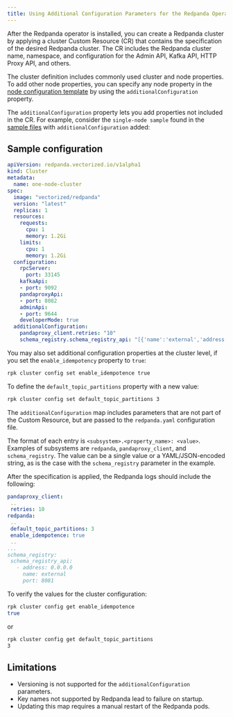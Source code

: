 ```yaml
---
title: Using Additional Configuration Parameters for the Redpanda Operator
---
```


<head>
    <meta name="title" content="Additional configuration parameters for the Redpanda Operator| Redpanda Docs"/>
    <meta name="description" content="Additional configuration parameters for the Redpanda operator."/>
    <link rel="canonical" href="https://docs.redpanda.com/docs/reference/redpanda-operator/arbitrary-configuration/" />
</head>

After the Redpanda operator is installed, you can create a Redpanda cluster by applying a cluster Custom Resource (CR) that contains the specification of the desired Redpanda cluster. The CR includes the Redpanda cluster name, namespace, and configuration for the Admin API, Kafka API, HTTP Proxy API, and others.

The cluster definition includes commonly used cluster and node properties. To add other node properties, you can specify any node property in the [node configuration template](../../node-configuration-sample/) by using the `additionalConfiguration` property.

The `additionalConfiguration` property lets you add properties not included in the CR. 
For example, consider the `single-node sample` found in the [sample files](https://github.com/redpanda-data/redpanda/tree/dev/src/go/k8s/config/samples) with `additionalConfiguration` added:

## Sample configuration

```yaml
apiVersion: redpanda.vectorized.io/v1alpha1
kind: Cluster
metadata:
  name: one-node-cluster
spec:
  image: "vectorized/redpanda"
  version: "latest"
  replicas: 1
  resources:
    requests:
      cpu: 1
      memory: 1.2Gi
    limits:
      cpu: 1
      memory: 1.2Gi
  configuration:
    rpcServer:
      port: 33145
    kafkaApi:
    - port: 9092
    pandaproxyApi:
    - port: 8082
    adminApi:
    - port: 9644
    developerMode: true
  additionalConfiguration:
    pandaproxy_client.retries: "10"
    schema_registry.schema_registry_api: "[{'name':'external','address':'0.0.0.0','port':8081}]"
```

You may also set additional configuration properties at the cluster level, if you set the `enable_idempotency` property to `true`:

```bash
rpk cluster config set enable_idempotence true
```

To define the `default_topic_partitions` property with a new value:

```bash
rpk cluster config set default_topic_partitions 3
```

 The `additionalConfiguration` map includes parameters that are not part of the Custom Resource, but are passed to the `redpanda.yaml` configuration file.

 The format of each entry is `<subsystem>.<property_name>: <value>`. Examples of subsystems are `redpanda`, `pandaproxy_client`, and `schema_registry`. The value can be a single value or a YAML/JSON-encoded string, as is the case with the `schema_registry` parameter in the example.

 After the specification is applied, the Redpanda logs should include the following:

 ```yaml
 pandaproxy_client:
  ..
  retries: 10
redpanda:
  ..
  default_topic_partitions: 3
  enable_idempotence: true
  ..
...
schema_registry:
  schema_registry_api:
    - address: 0.0.0.0
      name: external
      port: 8081
```

To verify the values for the cluster configuration:

```bash
rpk cluster config get enable_idempotence
true
```
or 

```bash
rpk cluster config get default_topic_partitions
3
```

## Limitations

 - Versioning is not supported for the `additionalConfiguration` parameters.
 - Key names not supported by Redpanda lead to failure on startup.
 - Updating this map requires a manual restart of the Redpanda pods. 
